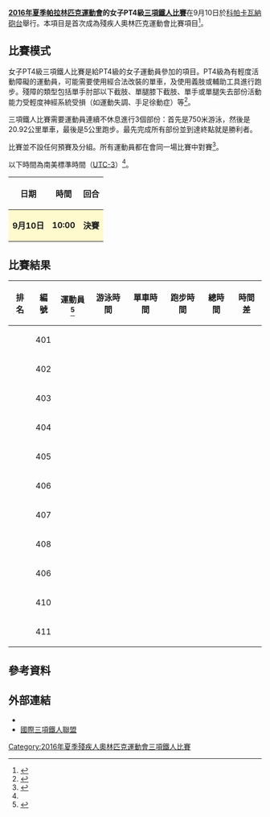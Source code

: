 {{noteTA|G1=Sports}}
{{Infobox Paralympic event
| event       = 女子PT4級三項鐵人
| games       = 2016年夏季
| image       = [[File:Triathlon_pictogram.svg|120px]]
| caption     = 
| venue       = [[科帕卡瓦納砲台|科帕卡瓦納砲台]]
| dates       = 9月10日
| competitors = 11
| nations     = 7
| gold        =  
| goldNPC     =  
| silver      =  
| silverNPC   =  
| bronze      =  
| bronzeNPC   =  
| prev        = 
| next        = [[2020年夏季殘疾人奧林匹克運動會女子PT4級三項鐵人比賽|2020]]
}}
{{2016年夏季殘疾人奧林匹克運動會三項鐵人比賽}}
'''[[2016年夏季帕拉林匹克運動會|2016年夏季帕拉林匹克運動會]]的女子PT4級[[2016年夏季殘疾人奧林匹克運動會三項鐵人比賽|三項鐵人比賽]]'''在9月10日於[[科帕卡瓦納砲台|科帕卡瓦納砲台]]舉行。本項目是首次成為殘疾人奧林匹克運動會比賽項目<ref name=official>{{cite web|title=Paralympic Triathlon|url=https://www.rio2016.com/en/paralympics/triathlon|website=Rio 2016 Summer Paralympics|accessdate=2016-09-01|archive-date=2016-08-28|archive-url=https://web.archive.org/web/20160828180506/https://www.rio2016.com/en/paralympics/triathlon|dead-url=no}}</ref>。

== 比賽模式 ==
女子PT4級三項鐵人比賽是給PT4級的女子運動員參加的項目。PT4級為有輕度活動障礙的運動員，可能需要使用經合法改裝的單車，及使用義肢或輔助工具進行跑步。殘障的類型包括單手肘部以下截肢、單腿膝下截肢、單手或單腿失去部份活動能力受輕度神經系統受損（如運動失調、手足徐動症）等<ref>{{Cite web |url=https://www.paralympic.org/sites/default/files/document/150915170806821_2015_09_15%2BExplanatory%2Bguide%2BClassification_summer%2BFINAL%2B_5.pdf |title=Explanatory guide to Paralympic classification |accessdate=2016-09-01 |archive-date=2016-08-27 |archive-url=https://web.archive.org/web/20160827205502/https://www.paralympic.org/sites/default/files/document/150915170806821_2015_09_15%2BExplanatory%2Bguide%2BClassification_summer%2BFINAL%2B_5.pdf |dead-url=no }}</ref>。

三項鐵人比賽需要運動員連續不休息進行3個部份：首先是750米游泳，然後是20.92公里單車，最後是5公里跑步。最先完成所有部份並到達終點就是勝利者。

比賽並不設任何預賽及分組。所有運動員都在會同一場比賽中對賽<ref name=explanation>{{Cite web |url=http://www.paralimpicos.es/publicacion/ficheros/Paralympic%20Explanatory%20Guide%20_%20Canoe.pdf |title=Canoe Explanatory Guide |accessdate=2016-09-01 |archive-date=2016-09-13 |archive-url=https://web.archive.org/web/20160913085301/http://www.paralimpicos.es/publicacion/ficheros/Paralympic%20Explanatory%20Guide%20_%20Canoe.pdf |dead-url=yes }}</ref>。

以下時間為南美標準時間（[[UTC-3|UTC-3]]）<ref name=explanation/>。
{| class="wikitable" style="text-align:center" width=400px
! 日期
! 時間
! 回合
|-
|style=background:lemonchiffon| '''9月10日''' ||style=background:lemonchiffon| '''10:00''' || style=background:lemonchiffon| '''決賽''' 
|}

== 比賽結果 ==
{| class="wikitable sortable" style="text-align:center"
!data-sort-type="number"|排名
!編號
!運動員<ref>{{Cite web |url=http://www.triathlon.org/paralympics/start_lists |title=Start Lists |accessdate=2016-09-01 |archive-date=2016-09-01 |archive-url=https://web.archive.org/web/20160901183624/http://www.triathlon.org/paralympics/start_lists |dead-url=no }}</ref>
!游泳時間
!單車時間
!跑步時間
!總時間
!時間差
|-
|  || 401 || {{flagIPCathlete|[[Alisa_Kolpakchy|Alisa Kolpakchy]]|UKR|2016年夏季}} ||  ||  ||  ||  || 
|-
|  || 402 || {{flagIPCathlete|[[Kate_Doughty|Kate Doughty]]|AUS|2016年夏季}} ||  ||  ||  ||  || 
|-
|  || 403 || {{flagIPCathlete|[[Claire_Mclean|Claire Mclean]]|AUS|2016年夏季}} ||  ||  ||  ||  || 
|-
|  || 404 || {{flagIPCathlete|[[Patricia_Collins|Patricia Collins]]|USA|2016年夏季}} ||  ||  ||  ||  || 
|-
|  || 405 || {{flagIPCathlete|[[Grace_Norman|Grace Norman]]|USA|2016年夏季}} ||  ||  ||  ||  || 
|-
|  || 406 || {{flagIPCathlete|[[Gwladys_Lemoussu|Gwladys Lemoussu]]|FRA|2016年夏季}} ||  ||  ||  ||  || 
|-
|  || 407 || {{flagIPCathlete|[[Chantal_Givens|Chantal Givens]]|CAN|2016年夏季}} ||  ||  ||  ||  || 
|-
|  || 408 || {{flagIPCathlete|[[Clare_Cunningham|Clare Cunningham]]|GBR|2016年夏季}} ||  ||  ||  ||  || 
|-
|  || 406 || {{flagIPCathlete|[[Faye_Mcclelland|Faye Mcclelland]]|GBR|2016年夏季}} ||  ||  ||  ||  || 
|-
|  || 410 || {{flagIPCathlete|[[Lauren_Steadman|Lauren Steadman]]|GBR|2016年夏季}} ||  ||  ||  ||  || 
|-
|  || 411 || {{flagIPCathlete|[[Ana_Raquel_Lins|Ana Raquel Lins]]|BRA|2016年夏季}} ||  ||  ||  ||  || 
|}

== 參考資料 ==
{{reflist}}

== 外部連結 ==
* {{Official|https://www.rio2016.com/en/paralympics/triathlon}}{{pt}}{{en}}{{es}}{{fr}}
* [http://www.triathlon.org/ 國際三項鐵人聯盟]{{Wayback|url=http://www.triathlon.org/ |date=20110303233124 }}{{en}}

[[Category:2016年夏季殘疾人奧林匹克運動會三項鐵人比賽|Category:2016年夏季殘疾人奧林匹克運動會三項鐵人比賽]]